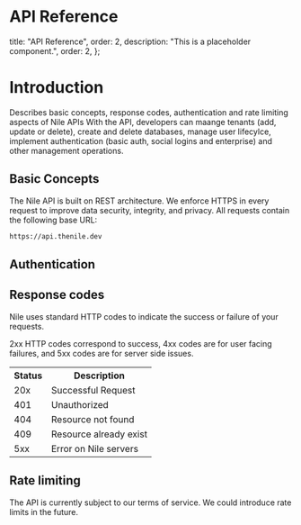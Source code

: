 # API Reference

  title: "API Reference",
  order: 2,
  description: "This is a placeholder component.",
  order: 2,
};

# Introduction

Describes basic concepts, response codes, authentication and rate limiting aspects of Nile APIs
With the API, developers can maange tenants (add, update or delete), create and delete databases, manage user lifecylce, implement authentication (basic auth, social logins and enterprise) and other management operations.

## Basic Concepts

The Nile API is built on REST architecture. We enforce HTTPS in every request to improve data security, integrity, and privacy.
All requests contain the following base URL:

```bash
https://api.thenile.dev
```

## Authentication

## Response codes

Nile uses standard HTTP codes to indicate the success or failure of your requests.

2xx HTTP codes correspond to success, 4xx codes are for user facing failures, and 5xx codes are for server side issues.

<table>
  <tr>
    <th>Status</th>
    <th>Description</th>
  </tr>
  <tr>
    <td>20x</td>
    <td>Successful Request</td>
  </tr>
  <tr>
    <td>401</td>
    <td>Unauthorized</td>
  </tr>
  <tr>
    <td>404</td>
    <td>Resource not found</td>
  </tr>
  <tr>
    <td>409</td>
    <td>Resource already exist</td>
  </tr>
  <tr>
    <td>5xx</td>
    <td>Error on Nile servers</td>
  </tr>
</table>

## Rate limiting

The API is currently subject to our terms of service. We could introduce rate limits in the future.
